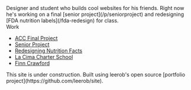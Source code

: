 
<div className="grid md:grid-cols-2 mt-12 md:mt-20">
  <div className="flex flex-col pb-10 max-w-[500px] mx-auto md:mx-0 justify-center">
    <div className="leading-[1.5] font-[family-name:var(--font-baskerville)]">
      Designer and student who builds cool websites for his friends.
      Right now he's working on a final [senior project](/p/seniorproject)
      and redesigning [FDA nutrition labels](/fda-redesign) for class.
    </div>

  <div className="pt-12 pb-4 pl-1">Work</div>


  - [ACC Final Project](/p/acc-final-project)
  - [Senior Project](/p/seniorproject)
  - [Redesigning Nutrition Facts](/p/fda-redesign)
  - [La Cima Charter School](/p/lacima)
  - [Finn Crawford](https://finn-crawford.com)

  <div className="text-sm pt-12 pb-4 pl-1">
      This site is under construction. Built using leerob's open source 
      [portfolio project](https://github.com/leerob/site).
    </div>

  </div>
  <div className="py-10 md:overflow-y-scroll md:max-h-screen md:fixed md:right-4 md:top-0 md:max-w-[50vw] mx-auto md:mx-0">
  <Featured/>
</div>
</div>
